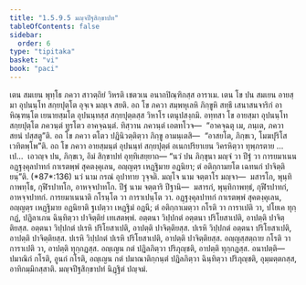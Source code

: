 ```yaml
---
title: "1.5.9.5 มญฺจปีฐสิกฺขาปท"
tableOfContents: false
sidebar:
  order: 6
type: "tipitaka"
basket: "vi"
book: "paci"
---
```



<DynamicBreadcrumb />

<Division number="521" book="paci">

<Paragraph number="1532" book="paci">
เตน สมเยน พุทฺโธ ภควา สาวตฺถิยํ วิหรติ เชตวเน อนาถปิณฺฑิกสฺส อาราเม. เตน โข ปน สมเยน อายสฺมา อุปนนฺโท สกฺยปุตฺโต อุจฺเจ มญฺเจ สยติ. อถ โข ภควา สมฺพหุเลหิ ภิกฺขูหิ สทฺธึ เสนาสนจาริกํ อาหิณฺฑนฺโต เยนายสฺมโต อุปนนฺทสฺส สกฺยปุตฺตสฺส วิหาโร เตนุปสงฺกมิ. อทฺทสา โข อายสฺมา อุปนนฺโท สกฺยปุตฺโต ภควนฺตํ ทูรโตว อาคจฺฉนฺตํ. ทิสฺวาน ภควนฺตํ เอตทโวจ—  “อาคจฺฉตุ เม, ภนฺเต, ภควา สยนํ ปสฺสตู”ติ. อถ โข ภควา ตโตว ปฏินิวตฺติตฺวา ภิกฺขู อามนฺเตสิ—  “อาสยโต, ภิกฺขเว, โมฆปุริโส เวทิตพฺโพ”ติ. อถ โข ภควา อายสฺมนฺตํ อุปนนฺทํ สกฺยปุตฺตํ อเนกปริยาเยน วิครหิตฺวา ทุพฺภรตาย …เป…  เอวญฺจ ปน, ภิกฺขเว, อิมํ สิกฺขาปทํ อุทฺทิเสยฺยาถ—
</Paragraph>

</Division>
<Division number="522" book="paci">

<Paragraph number="1533" book="paci">
<Emphasis>“นวํ ปน ภิกฺขุนา มญฺจํ วา ปีฐํ วา การยมาเนน อฏฺฐงฺคุลปาทกํ กาเรตพฺพํ สุคตงฺคุเลน, อญฺญตฺร เหฏฺฐิมาย อฏนิยา; ตํ อติกฺกามยโต เฉทนกํ ปาจิตฺติยนฺ”</Emphasis>ติ. (*87*:<Emphasis>136</Emphasis>)
</Paragraph>

</Division>
<Division number="523" book="paci">

<Paragraph number="1534" book="paci">
<Emphasis>นวํ</Emphasis> นาม กรณํ อุปาทาย วุจฺจติ.
</Paragraph>

<Paragraph number="1535" book="paci">
<Emphasis>มญฺโจ</Emphasis> นาม จตฺตาโร มญฺจา—  มสารโก, พุนฺทิกาพทฺโธ, กุฬีรปาทโก, อาหจฺจปาทโก.
</Paragraph>

<Paragraph number="1536" book="paci">
<Emphasis>ปีฐํ</Emphasis> นาม จตฺตาริ ปีฐานิ—  มสารกํ, พุนฺทิกาพทฺธํ, กุฬีรปาทกํ, อาหจฺจปาทกํ.
</Paragraph>

<Paragraph number="1537" book="paci">
<Emphasis>การยมาเนนา</Emphasis>ติ กโรนฺโต วา การาเปนฺโต วา.
</Paragraph>

<Paragraph number="1538" book="paci">
<Emphasis>อฏฺฐงฺคุลปาทกํ กาเรตพฺพํ สุคตงฺคุเลน, อญฺญตฺร เหฏฺฐิมาย อฏนิยา</Emphasis>ติ ฐเปตฺวา เหฏฺฐิมํ อฏนึ; ตํ อติกฺกาเมตฺวา กโรติ วา การาเปติ วา, ปโยเค ทุกฺกฏํ, ปฏิลาเภน ฉินฺทิตฺวา ปาจิตฺติยํ เทเสตพฺพํ.
</Paragraph>

</Division>
<Division number="524" book="paci">

<Paragraph number="1539" book="paci">
อตฺตนา วิปฺปกตํ อตฺตนา ปริโยสาเปติ, อาปตฺติ ปาจิตฺติยสฺส. อตฺตนา วิปฺปกตํ ปเรหิ ปริโยสาเปติ, อาปตฺติ ปาจิตฺติยสฺส. ปเรหิ วิปฺปกตํ อตฺตนา ปริโยสาเปติ, อาปตฺติ ปาจิตฺติยสฺส. ปเรหิ วิปฺปกตํ ปเรหิ ปริโยสาเปติ, อาปตฺติ ปาจิตฺติยสฺส.
</Paragraph>

<Paragraph number="1540" book="paci">
อญฺญสฺสตฺถาย กโรติ วา การาเปติ วา, อาปตฺติ ทุกฺกฏสฺส. อญฺเญน กตํ ปฏิลภิตฺวา ปริภุญฺชติ, อาปตฺติ ทุกฺกฏสฺส.
</Paragraph>

</Division>
<Division number="525" book="paci">

<Paragraph number="1541" book="paci">
อนาปตฺติ—  ปมาณิกํ กโรติ, อูนกํ กโรติ, อญฺเญน กตํ ปมาณาติกฺกนฺตํ ปฏิลภิตฺวา ฉินฺทิตฺวา ปริภุญฺชติ, อุมฺมตฺตกสฺส, อาทิกมฺมิกสฺสาติ.

</Paragraph>
</Division>

<Paragraph number="1542" type="center" book="paci">
มญฺจปีฐสิกฺขาปทํ นิฏฺฐิตํ ปญฺจมํ.
</Paragraph>